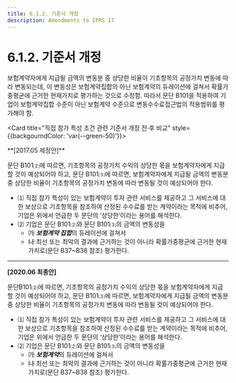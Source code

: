 ```yaml
---
title: 6.1.2. 기준서 개정
description: Amendments to IFRS 17
---
```


# 6.1.2. 기준서 개정

보험계약자에게 지급될 금액의 변동분 중 상당한 비율이 기초항목의 공정가치 변동에 따라 변동되는데, 이 변동성은 보험계약집합의 아닌 보험계약의 듀레이션에 걸쳐서 확률가중평균에 근거한 현재가치로 평가하는 것으로 수정함. 따라서 문단 B101을 적용하여 기업이 보험계약집합 수준이 아닌 보험계약 수준으로 변동수수료접근법의 적용범위를 평가해야 함.

<Card title="직접 참가 특성 조건 관련 기준서 개정 전·후 비교" style={{backgourndColor: 'var(--green-50)'}}>

<Accordion activeIndex={[]}>
<AccordionTab header="B107">
**[2017.05 제정안]**

문단 B101⑵에 따르면, 기초항목의 공정가치 수익의 상당한 몫을 보험계약자에게 지급할 것이 예상되어야 하고, 문단 B101⑶에 따르면, 보험계약자에게 지급될 금액의 변동분 중 상당한 비율이 기초항목의 공정가치 변동에 따라 변동될 것이 예상되어야 한다.

* ⑴ 직접 참가 특성이 있는 보험계약이 투자 관련 서비스를 제공하고 그 서비스에 대한 보상으로 기초항목을 참조하여 산정된 수수료를 받는 계약이라는 목적에 비추어, 기업은 위에서 언급한 두 문단의 ‘상당한’이라는 용어를 해석한다.
* ⑵ 기업은 문단 B101⑵와 문단 B101⑶의 금액의 변동성을
  * ㈎ ***보험계약 집합***의 듀레이션에 걸쳐서
  * ㈏ 최선 또는 최악의 결과에 근거하는 것이 아니라 확률가중평균에 근거한 현재가치로(문단 B37\~B38 참조) 평가한다.

---

**[2020.06 최종안]**

문단B101⑵에 따르면, 기초항목의 공정가치 수익의 상당한 몫을 보험계약자에게 지급할 것이 예상되어야 하고, 문단 B101⑶에 따르면, 보험계약자에게 지급될 금액의 변동분 중 상당한 비율이 기초항목의 공정가치 변동에 따라 변동될 것이 예상되어야 한다.

* ⑴ 직접 참가 특성이 있는 보험계약이 투자 관련 서비스를 제공하고 그 서비스에 대한 보상으로 기초항목을 참조하여 산정된 수수료를 받는 계약이라는 목적에 비추어, 기업은 위에서 언급한 두 문단의 ‘상당한’이라는 용어를 해석한다.
* ⑵ 기업은 문단 B101⑵와 문단 B101⑶의 금액의 변동성을
  * ㈎ ***보험계약***의 듀레이션에 걸쳐서
  * ㈏ 최선 또는 최악의 결과에 근거하는 것이 아니라 확률가중평균에 근거한 현재가치로(문단 B37\~B38 참조) 평가한다.
</AccordionTab>
</Accordion>
</Card>
